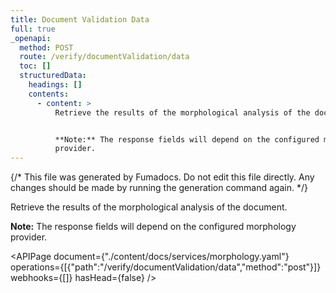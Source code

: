 ```yaml
---
title: Document Validation Data
full: true
_openapi:
  method: POST
  route: /verify/documentValidation/data
  toc: []
  structuredData:
    headings: []
    contents:
      - content: >
          Retrieve the results of the morphological analysis of the document.


          **Note:** The response fields will depend on the configured morphology
          provider.
---
```


{/* This file was generated by Fumadocs. Do not edit this file directly. Any changes should be made by running the generation command again. */}

Retrieve the results of the morphological analysis of the document.

**Note:** The response fields will depend on the configured morphology provider.


<APIPage document={"./content/docs/services/morphology.yaml"} operations={[{"path":"/verify/documentValidation/data","method":"post"}]} webhooks={[]} hasHead={false} />